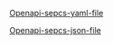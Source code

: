 
[Openapi-sepcs-yaml-file](/openapi/test-status.yaml)

[Openapi-sepcs-json-file](/openapi/test-status.json)

<SwaggerUI url="../openapi/test-status.json" />
